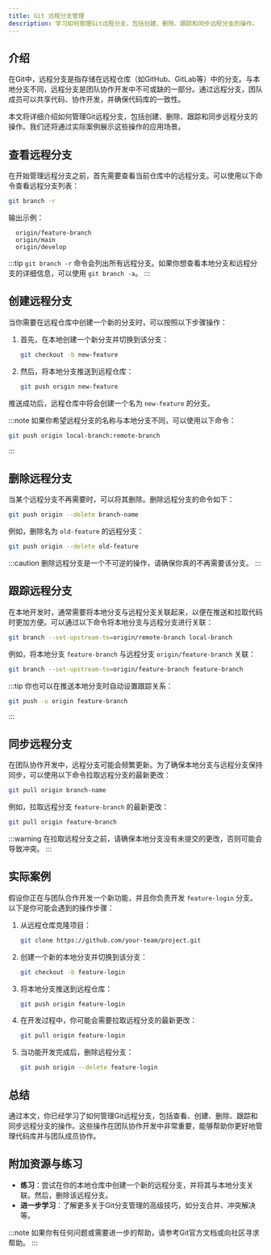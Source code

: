 ```yaml
---
title: Git 远程分支管理
description: 学习如何管理Git远程分支，包括创建、删除、跟踪和同步远程分支的操作。
---
```


## 介绍

在Git中，远程分支是指存储在远程仓库（如GitHub、GitLab等）中的分支。与本地分支不同，远程分支是团队协作开发中不可或缺的一部分。通过远程分支，团队成员可以共享代码、协作开发，并确保代码库的一致性。

本文将详细介绍如何管理Git远程分支，包括创建、删除、跟踪和同步远程分支的操作。我们还将通过实际案例展示这些操作的应用场景。

## 查看远程分支

在开始管理远程分支之前，首先需要查看当前仓库中的远程分支。可以使用以下命令查看远程分支列表：

```bash
git branch -r
```

输出示例：

```
  origin/feature-branch
  origin/main
  origin/develop
```

:::tip
`git branch -r` 命令会列出所有远程分支。如果你想查看本地分支和远程分支的详细信息，可以使用 `git branch -a`。
:::

## 创建远程分支

当你需要在远程仓库中创建一个新的分支时，可以按照以下步骤操作：

1. 首先，在本地创建一个新分支并切换到该分支：

   ```bash
   git checkout -b new-feature
   ```

2. 然后，将本地分支推送到远程仓库：

   ```bash
   git push origin new-feature
   ```

推送成功后，远程仓库中将会创建一个名为 `new-feature` 的分支。

:::note
如果你希望远程分支的名称与本地分支不同，可以使用以下命令：

```bash
git push origin local-branch:remote-branch
```
:::

## 删除远程分支

当某个远程分支不再需要时，可以将其删除。删除远程分支的命令如下：

```bash
git push origin --delete branch-name
```

例如，删除名为 `old-feature` 的远程分支：

```bash
git push origin --delete old-feature
```

:::caution
删除远程分支是一个不可逆的操作，请确保你真的不再需要该分支。
:::

## 跟踪远程分支

在本地开发时，通常需要将本地分支与远程分支关联起来，以便在推送和拉取代码时更加方便。可以通过以下命令将本地分支与远程分支进行关联：

```bash
git branch --set-upstream-to=origin/remote-branch local-branch
```

例如，将本地分支 `feature-branch` 与远程分支 `origin/feature-branch` 关联：

```bash
git branch --set-upstream-to=origin/feature-branch feature-branch
```

:::tip
你也可以在推送本地分支时自动设置跟踪关系：

```bash
git push -u origin feature-branch
```
:::

## 同步远程分支

在团队协作开发中，远程分支可能会频繁更新。为了确保本地分支与远程分支保持同步，可以使用以下命令拉取远程分支的最新更改：

```bash
git pull origin branch-name
```

例如，拉取远程分支 `feature-branch` 的最新更改：

```bash
git pull origin feature-branch
```

:::warning
在拉取远程分支之前，请确保本地分支没有未提交的更改，否则可能会导致冲突。
:::

## 实际案例

假设你正在与团队合作开发一个新功能，并且你负责开发 `feature-login` 分支。以下是你可能会遇到的操作步骤：

1. 从远程仓库克隆项目：

   ```bash
   git clone https://github.com/your-team/project.git
   ```

2. 创建一个新的本地分支并切换到该分支：

   ```bash
   git checkout -b feature-login
   ```

3. 将本地分支推送到远程仓库：

   ```bash
   git push origin feature-login
   ```

4. 在开发过程中，你可能会需要拉取远程分支的最新更改：

   ```bash
   git pull origin feature-login
   ```

5. 当功能开发完成后，删除远程分支：

   ```bash
   git push origin --delete feature-login
   ```

## 总结

通过本文，你已经学习了如何管理Git远程分支，包括查看、创建、删除、跟踪和同步远程分支的操作。这些操作在团队协作开发中非常重要，能够帮助你更好地管理代码库并与团队成员协作。

## 附加资源与练习

- **练习**：尝试在你的本地仓库中创建一个新的远程分支，并将其与本地分支关联。然后，删除该远程分支。
- **进一步学习**：了解更多关于Git分支管理的高级技巧，如分支合并、冲突解决等。

:::note
如果你有任何问题或需要进一步的帮助，请参考Git官方文档或向社区寻求帮助。
:::
